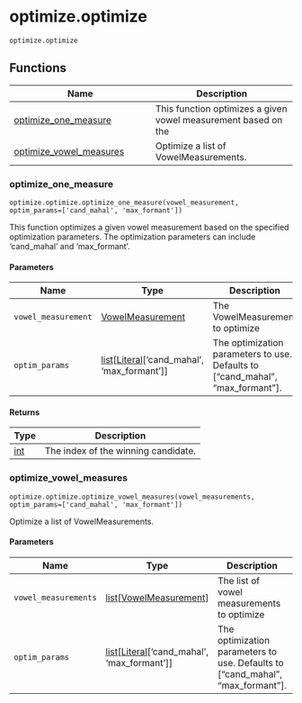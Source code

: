 # optimize.optimize { #new_fave.optimize.optimize }

`optimize.optimize`



## Functions

| Name | Description |
| --- | --- |
| [optimize_one_measure](#new_fave.optimize.optimize.optimize_one_measure) | This function optimizes a given vowel measurement based on the  |
| [optimize_vowel_measures](#new_fave.optimize.optimize.optimize_vowel_measures) | Optimize a list of VowelMeasurements. |

### optimize_one_measure { #new_fave.optimize.optimize.optimize_one_measure }

`optimize.optimize.optimize_one_measure(vowel_measurement, optim_params=['cand_mahal', 'max_formant'])`

This function optimizes a given vowel measurement based on the 
specified optimization parameters. The optimization parameters 
can include 'cand_mahal' and 'max_formant'.

#### Parameters

| Name                | Type                                                                           | Description                                                                    | Default                         |
|---------------------|--------------------------------------------------------------------------------|--------------------------------------------------------------------------------|---------------------------------|
| `vowel_measurement` | [VowelMeasurement](`new_fave.measurements.vowel_measurement.VowelMeasurement`) | The VowelMeasurement to optimize                                               | _required_                      |
| `optim_params`      | [list](`list`)\[[Literal](`typing.Literal`)\['cand_mahal', 'max_formant'\]\]   | The optimization parameters to use. Defaults to ["cand_mahal", "max_formant"]. | `['cand_mahal', 'max_formant']` |

#### Returns

| Type         | Description                         |
|--------------|-------------------------------------|
| [int](`int`) | The index of the winning candidate. |

### optimize_vowel_measures { #new_fave.optimize.optimize.optimize_vowel_measures }

`optimize.optimize.optimize_vowel_measures(vowel_measurements, optim_params=['cand_mahal', 'max_formant'])`

Optimize a list of VowelMeasurements.

#### Parameters

| Name                 | Type                                                                                             | Description                                                                    | Default                         |
|----------------------|--------------------------------------------------------------------------------------------------|--------------------------------------------------------------------------------|---------------------------------|
| `vowel_measurements` | [list](`list`)\[[VowelMeasurement](`new_fave.measurements.vowel_measurement.VowelMeasurement`)\] | The list of vowel measurements to optimize                                     | _required_                      |
| `optim_params`       | [list](`list`)\[[Literal](`typing.Literal`)\['cand_mahal', 'max_formant'\]\]                     | The optimization parameters to use. Defaults to ["cand_mahal", "max_formant"]. | `['cand_mahal', 'max_formant']` |